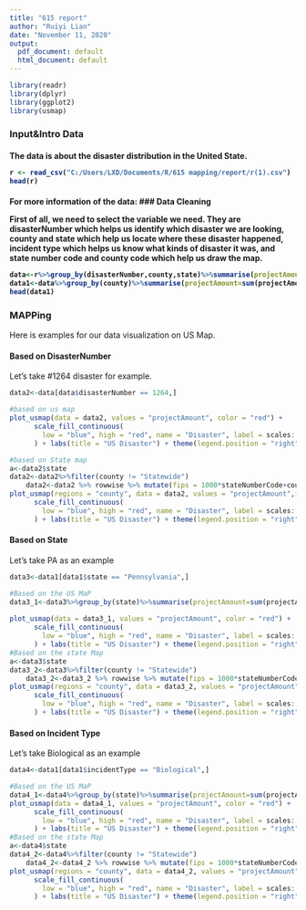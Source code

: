 ---
title: "615 report"
author: "Ruiyi Lian"
date: "November 11, 2020"
output:
  pdf_document: default
  html_document: default
---

```{r setup, include=FALSE}
library(readr)
library(dplyr)
library(ggplot2)
library(usmap)
```

### Input&Intro Data

<h4>The data is about the disaster distribution in the United State.

```{r}
r <- read_csv("C:/Users/LXD/Documents/R/615 mapping/report/r(1).csv")
head(r)
```

<h4> For more information of the data:
### Data Cleaning

First of all, we need to select the variable we need. They are disasterNumber which helps us identify which
disaster we are looking, county and state which help us locate where these disaster happened, incident type which helps us know what kinds of disaster it was, and state number code and county code which help us draw the map.

```{r}
data<-r%>%group_by(disasterNumber,county,state)%>%summarise(projectAmount=sum(projectAmount),countyCode=max(countyCode),stateNumberCode=max(stateNumberCode),incidentType=max(incidentType),.groups = 'drop')
data1<-data%>%group_by(county)%>%summarise(projectAmount=sum(projectAmount),countyCode=max(countyCode),stateNumberCode=max(stateNumberCode),incidentType=max(incidentType),state=max(state),.groups = 'drop')
head(data1)
```


### MAPPing

Here is examples for our data visualization on US Map.

#### Based on DisasterNumber

Let's take #1264 disaster for example.

```{r}
data2<-data[data$disasterNumber == 1264,]

#based on us map
plot_usmap(data = data2, values = "projectAmount", color = "red") + 
      scale_fill_continuous(
        low = "blue", high = "red", name = "Disaster", label = scales::comma
      ) + labs(title = "US Disaster") + theme(legend.position = "right")

#based on State map
a<-data2$state
data2<-data2%>%filter(county != "Statewide")
    data2<-data2 %>% rowwise %>% mutate(fips = 1000*stateNumberCode+countyCode)
plot_usmap(regions = "county", data = data2, values = "projectAmount",include = a ,color = "red") + 
      scale_fill_continuous(
        low = "blue", high = "red", name = "Disaster", label = scales::comma
      ) + labs(title = "US Disaster") + theme(legend.position = "right")
```

#### Based on State

Let's take PA as an example

```{r}
data3<-data1[data1$state == "Pennsylvania",]

#Based on the US MaP
data3_1<-data3%>%group_by(state)%>%summarise(projectAmount=sum(projectAmount),countyCode=max(countyCode),stateNumberCode=max(stateNumberCode),incidentType=max(incidentType),.groups = 'drop')
    
plot_usmap(data = data3_1, values = "projectAmount", color = "red") + 
      scale_fill_continuous(
        low = "blue", high = "red", name = "Disaster", label = scales::comma
      ) + labs(title = "US Disaster") + theme(legend.position = "right")
#Based on the state Map
a<-data3$state
data3_2<-data3%>%filter(county != "Statewide")
    data3_2<-data3_2 %>% rowwise %>% mutate(fips = 1000*stateNumberCode+countyCode)
plot_usmap(regions = "county", data = data3_2, values = "projectAmount",include = a ,color = "red") + 
      scale_fill_continuous(
        low = "blue", high = "red", name = "Disaster", label = scales::comma
      ) + labs(title = "US Disaster") + theme(legend.position = "right")
```

#### Based on Incident Type

Let's take Biological as an example

```{r}
data4<-data1[data1$incidentType == "Biological",]

#Based on the US MaP
data4_1<-data4%>%group_by(state)%>%summarise(projectAmount=sum(projectAmount),countyCode=max(countyCode),stateNumberCode=max(stateNumberCode),incidentType=max(incidentType),.groups = 'drop')
plot_usmap(data = data4_1, values = "projectAmount", color = "red") + 
      scale_fill_continuous(
        low = "blue", high = "red", name = "Disaster", label = scales::comma
      ) + labs(title = "US Disaster") + theme(legend.position = "right")
#Based on the state Map
a<-data4$state
data4_2<-data4%>%filter(county != "Statewide")
    data4_2<-data4_2 %>% rowwise %>% mutate(fips = 1000*stateNumberCode+countyCode)
plot_usmap(regions = "county", data = data4_2, values = "projectAmount",include = a ,color = "red") + 
      scale_fill_continuous(
        low = "blue", high = "red", name = "Disaster", label = scales::comma
      ) + labs(title = "US Disaster") + theme(legend.position = "right")
```
